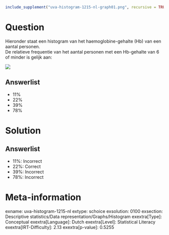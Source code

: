 ```r
include_supplement("uva-histogram-1215-nl-graph01.png", recursive = TRUE)
```

Question
========

Hieronder staat een histogram van het haemoglobine-gehalte (Hb) van een
aantal personen.\
De relatieve frequentie van het aantal personen met een Hb-gehalte van 6
of minder is gelijk aan:

![](uva-histogram-1215-nl-graph01.png)

Answerlist
----------

* 11%
* 22%
* 39%
* 78%

Solution
========

Answerlist
----------

* 11%: Incorrect
* 22%: Correct
* 39%: Incorrect
* 78%: Incorrect

Meta-information
================
exname: uva-histogram-1215-nl
extype: schoice
exsolution: 0100
exsection: Descriptive statistics/Data representation/Graphs/Histogram
exextra[Type]: Conceptual
exextra[Language]: Dutch
exextra[Level]: Statistical Literacy
exextra[IRT-Difficulty]: 2.13
exextra[p-value]: 0.5255
